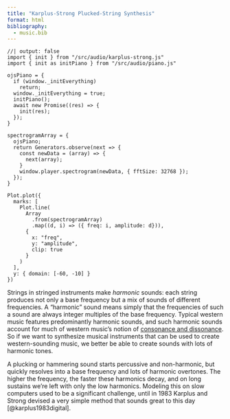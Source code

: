 ```yaml
---
title: "Karplus-Strong Plucked-String Synthesis"
format: html
bibliography:
  - music.bib
---
```


<div id="piano"></div>

```ojs
//| output: false
import { init } from "/src/audio/karplus-strong.js"
import { init as initPiano } from "/src/audio/piano.js"

ojsPiano = {
  if (window._initEverything)
    return;
  window._initEverything = true;
  initPiano();
  await new Promise((res) => {
    init(res);
  });
}

spectrogramArray = {
  ojsPiano;
  return Generators.observe(next => {
    const newData = (array) => {
      next(array);
    }
    window.player.spectrogram(newData, { fftSize: 32768 });
  });
}
```

```ojs
Plot.plot({
  marks: [
    Plot.line(
      Array
        .from(spectrogramArray)
        .map((d, i) => ({ freq: i, amplitude: d})), 
      {
        x: "freq", 
        y: "amplitude",
        clip: true
      }
    )
  ],
  y: { domain: [-60, -10] }
})
```

Strings in stringed instruments make _harmonic_ sounds: each string produces not only a base frequency but a mix of sounds of different frequencies. A "harmonic" sound means simply that the frequencies of such a sound are always integer multiples of the base frequency. Typical western music features predominantly harmonic sounds, and such harmonic sounds account for much of western music's notion of [consonance and dissonance](consonance-and-dissonance.qmd). So if we want to synthesize musical instruments that can be used to create western-sounding music, we better be able to create sounds with lots of harmonic tones.

A plucking or hammering sound starts percussive and non-harmonic, but quickly resolves into a base frequency and lots of harmonic overtones. The higher the frequency, the faster these harmonics decay, and on long sustains we're left with only the low harmonics. Modeling this on slow computers used to be a significant challenge, until in 1983 Karplus and Strong devised a very simple method that sounds great to this day [@karplus1983digital].


